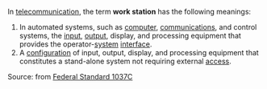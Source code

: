 
In [[telecommunication]], the term '''work station''' has the following meanings: 

# In automated systems, such as [[computer]], [[communications]], and control systems, the [[input]], [[output]], display, and processing equipment that provides the operator-[[system]] [[interface]]. 
#  A [[configuration]] of input, output, display, and processing equipment that constitutes a stand-alone system not requiring external [[access]].

Source: from [[Federal Standard 1037C]]

{{com-stub}}